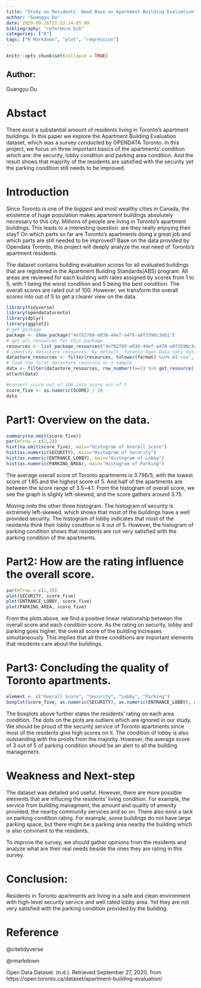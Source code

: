 ```yaml
---
title: "Study on Residents' Need Base on Apartment Building Evaluation"
author: "Guangyu Du"
date: 2020-09-26T21:13:14-05:00
bibliography: "reference.bib"
categories: ["R"]
tags: ["R Markdown", "plot", "regression"]
---
```


```r
knitr::opts_chunk$set(collapse = TRUE)
```

## Author: 
Guangyu Du

# Abstact
There exist a substantial amount of residents living in Toronto's apartment buildings. In this paper we explore the Apartment Building Evaluation dataset, which was a survey conducted by OPENDATA Toronto. In this project, we focus on three important basics of the apartments' condition which are: the security, lobby condition and parking area condition. And the result shows that majority of the residents are satisfied with the security yet the parking condition still needs to be improved.


# Introduction

Since Toronto is one of the biggest and most wealthy cities in Canada, the existence of huge population makes apartment buildings absolutely necessary to this city. Millions of people are living in Toronto's apartment buildings. This leads to a interesting question: are they really enjoying their stay? On which parts so far are Toronto's apartments doing a great job and which parts are still needed to be improved? Base on the data provided by Opendata Toronto, this project will deeply analyze the real need of Toronto's apartment residents.

The dataset contains building evaluation scores for all evaluated buildings that are registered in the Apartment Building Standards(ABS) program. All areas are reviewed for each building with rates assigned by scores from 1 to 5, with 1 being the worst condition and 5 being the best condition. The overall scores are rated out of 100. However, we transform the overall scores into out of 5 to get a clearer view on the data.



```r
library(tidyverse)
library(opendatatoronto)
library(dplyr)
library(ggplot2)
# get package
package <- show_package("4ef82789-e038-44ef-a478-a8f3590c3eb1")
# get all resources for this package
resources <- list_package_resources("4ef82789-e038-44ef-a478-a8f3590c3eb1")
# identify datastore resources; by default, Toronto Open Data sets datastore resource format to CSV for non-geospatial and GeoJSON for geospatial resources
datastore_resources <- filter(resources, tolower(format) %in% c('csv', 'geojson'))
# load the first datastore resource as a sample
data <- filter(datastore_resources, row_number()==1) %>% get_resource()
attach(data)
```


```r
#convert score out of 100 into score out of 5
score_five <- as.numeric(SCORE) / 20
data
```

# Part1: Overview on the data.

```r
summary(na.omit(score_five))
par(mfrow = c(2,2))
hist(na.omit(score_five), main="Histogram of Overall Score")
hist(as.numeric(SECURITY), main="Histogram of Security")
hist(as.numeric(ENTRANCE_LOBBY), main="Histogram of Lobby")
hist(as.numeric(PARKING_AREA), main="Histogram of Parking")
```
The average overall score of Toronto apartments is 3.796/5, with the lowest score of 1.85 and the highest score of 5. And half of the apartments are between the score range of 3.5~4.1. From the histogram of overall score, we see the graph is slighly left-skewed, and the score gathers around 3.75. 

Moving onto the other three histogram. The histogram of security is extremely left-skewed, which shows that most of the buildings have a well provided security. The histogram of lobby indicates that most of the residents think their lobby condition is 4 out of 5. However, the histogram of parking condition shows that residents are not very satisfied with the parking condition of the apartments.


# Part2: How are the rating influence the overall score.
```r
par(mfrow = c(1,3))
plot(SECURITY, score_five)
plot(ENTRANCE_LOBBY, score_five)
plot(PARKING_AREA, score_five)
```

From the plots above, we find a positive linear relationship between the overall score and each condition score. As the rating on security, lobby and parking goes higher, the overall score of the building increases simultaneously. This implies that all three conditions are important elements that residents care about the buildings.

# Part3: Concluding the quality of Toronto apartments.

```r
element <- c("Overall Score", "Security", "Lobby", "Parking")
boxplot(score_five, as.numeric(SECURITY), as.numeric(ENTRANCE_LOBBY), as.numeric(PARKING_AREA), names = element, horizontal = FALSE, main = "Boxplot of Overall Score and Area Conditions", ylab= "score out of 5")
```

The boxplots above further states the residents' rating on each area condition. The dots on the plots are outliers which are ignored in our study. We should be proud of the security service of Toronto apartments since most of the residents give high scores on it. The condition of lobby is also outstanding with the proofs from the majority. However, the average score of 3 out of 5 of parking condition should be an alert to all the building management. 

# Weakness and Next-step

The dataset was detailed and useful. However, there are more possible elements that are influcing the residents' living condition. For example, the service from building managment, the amount and quality of amenity provided, the nearby community services and so on. There also exist a lack on parking condition rating. For example, some buildings do not have large parking space, but there might be a parking area nearby the building which is also convinent to the residents. 

To improve the survey, we should gather opinions from the residents and analyze what are their real needs beside the ones they are rating in this survey.

# Conclusion:

Residents in Toronto apartments are living in a safe and clean environment with high-level security service and well rated lobby area. Yet they are not very satisfied with the parking condition provided by the building. 


# Reference
@citetidyverse

@rmarkdown

Open Data Dataset. (n.d.). Retrieved September 27, 2020, from https://open.toronto.ca/dataset/apartment-building-evaluation/


